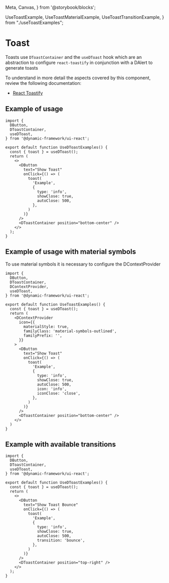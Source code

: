   Meta,
  Canvas,
} from '@storybook/blocks';

  UseToastExample,
  UseToastMaterialExample,
  UseToastTransitionExample,
} from "./useToastExamples";

# Toast
Toasts use `DToastContainer` and the `useDToast` hook which are an abstraction to configure `react-toastify` in conjunction with a DAlert to generate toasts

To understand in more detail the aspects covered by this component, review the following documentation:

+ [React Toastify](https://fkhadra.github.io/react-toastify/introduction/)

<Meta title="Design System/Patterns/Toast" />


## Example of usage

```tsx
import {
  DButton,
  DToastContainer,
  useDToast,
} from '@dynamic-framework/ui-react';

export default function UseDToastExamples() {
  const { toast } = useDToast();
  return (
    <>
      <DButton
        text="Show Toast"
        onClick={() => (
          toast(
            'Example',
            {
              type: 'info',
              showClose: true,
              autoClose: 500,
            },
          )
        )}
      />
      <DToastContainer position="bottom-center" />
    </>
  );
}
```

<Canvas>
  <div className="d-flex flex-column justify-content-end align-items-end" style={{ height: '300px' }}>
    <UseToastExample />
  </div>
</Canvas>

## Example of usage with material symbols
To use material symbols it is necessary to configure the DContextProvider

```tsx
import {
  DButton,
  DToastContainer,
  DContextProvider,
  useDToast,
} from '@dynamic-framework/ui-react';

export default function UseToastExamples() {
  const { toast } = useDToast();
  return (
    <DContextProvider
      icon={{
        materialStyle: true,
        familyClass: 'material-symbols-outlined',
        familyPrefix: '',
      }}
    >
      <DButton
        text="Show Toast"
        onClick={() => (
          toast(
            'Example',
            {
              type: 'info',
              showClose: true,
              autoClose: 500,
              icon: 'info',
              iconClose: 'close',
            },
          )
        )}
      />
      <DToastContainer position="bottom-center" />
    </>
  )
}
```

<Canvas>
  <div className="d-flex flex-column justify-content-end align-items-end" style={{ height: '300px' }}>
    <UseToastMaterialExample />
  </div>
</Canvas>

## Example with available transitions

```tsx
import {
  DButton,
  DToastContainer,
  useDToast,
} from '@dynamic-framework/ui-react';

export default function UseDToastExamples() {
  const { toast } = useDToast();
  return (
    <>
      <DButton
        text="Show Toast Bounce"
        onClick={() => (
          toast(
            'Example',
            {
              type: 'info',
              showClose: true,
              autoClose: 500,
              transition: 'bounce',
            },
          )
        )}
      />
      <DToastContainer position="top-right" />
    </>
  );
}
```
<Canvas >
  <div className="d-flex flex-column justify-content-end align-items-end" style={{ height: '300px' }}>
    <UseToastTransitionExample />
  </div>
</Canvas>

